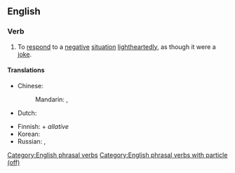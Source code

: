 ==English==

===Verb===
{{en-verb|laughs off|laughing off|laughed off}}

# {{lb|en|transitive}} To [[respond]] to a [[negative]] [[situation]] [[lightheartedly]], as though it were a [[joke]].

====Translations====
{{trans-top|respond to a negative situation lightheartedly}}
* Chinese:
*: Mandarin: {{qualifier|laugh and make the situation lighthearted}} {{t+|cmn|一笑了之|tr=yīxiàoliǎozhī|sc=Hani}}, {{qualifier|dismiss with a laugh}} {{t+|cmn|一笑置之|tr=yīxiàozhìzhī|sc=Hani}}
* Dutch: {{t+|nl|weglachen}}
{{trans-mid}}
* Finnish: {{t+|fi|nauraa}} + ''allative''
* Korean: {{t+|ko|웃다|sc=Kore}}
* Russian: {{t+|ru|отшу́чиваться|impf}}, {{t+|ru|отшути́ться|pf}}
{{trans-bottom}}

[[Category:English phrasal verbs]]
[[Category:English phrasal verbs with particle (off)]]